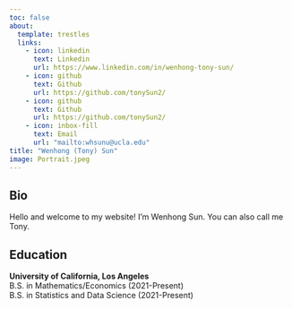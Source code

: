 ```yaml
---
toc: false
about: 
  template: trestles
  links:
    - icon: linkedin
      text: Linkedin
      url: https://www.linkedin.com/in/wenhong-tony-sun/
    - icon: github
      text: Github
      url: https://github.com/tonySun2/
    - icon: github
      text: Github
      url: https://github.com/tonySun2/  
    - icon: inbox-fill
      text: Email
      url: "mailto:whsunu@ucla.edu"
title: "Wenhong (Tony) Sun"
image: Portrait.jpeg
---
```


## Bio
Hello and welcome to my website! I'm Wenhong Sun. You can also call me Tony.

## Education

**University of California, Los Angeles** <br>
B.S. in Mathematics/Economics (2021-Present) <br>
B.S. in Statistics and Data Science (2021-Present) 





